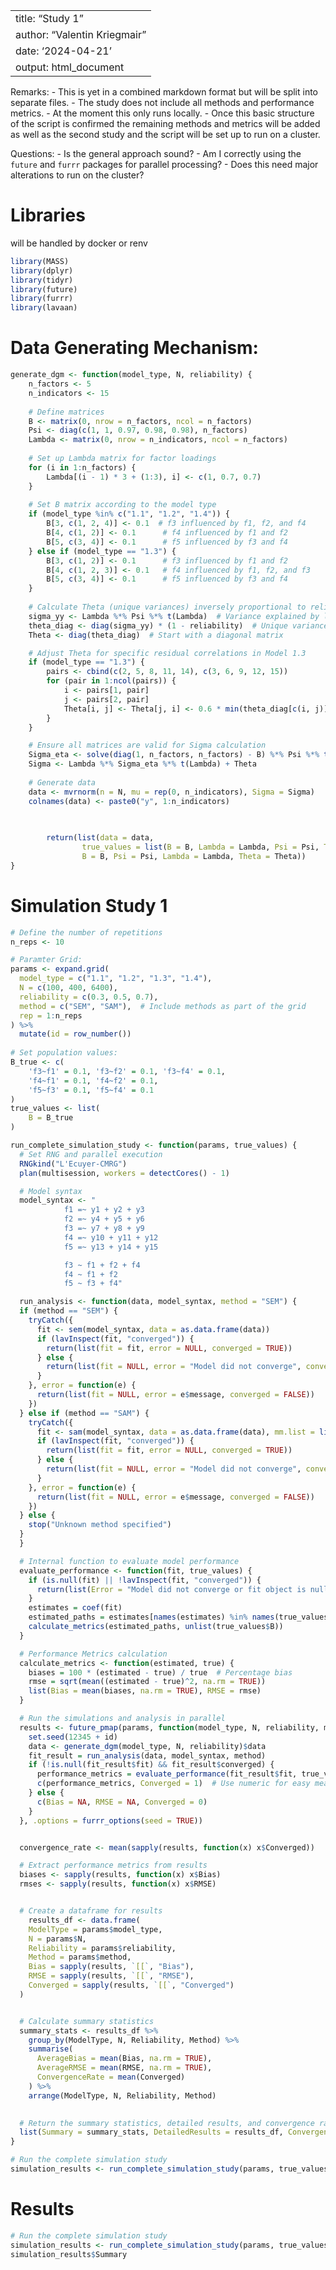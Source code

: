 
---
title: "Study 1"
author: "Valentin Kriegmair"
date: '2024-04-21'
output: html_document
---

Remarks:
- This is yet in a combined markdown format but will be split into separate files.
- The study does not include all methods and performance metrics.
- At the moment this only runs locally.
- Once this basic structure of the script is confirmed the remaining methods and metrics will be added as well as the second study and the script will be set up to run on a cluster.

Questions:
- Is the general approach sound?
- Am I correctly using the `future` and `furrr` packages for parallel processing?
- Does this need major alterations to run on the cluster?

# Libraries
will be handled by docker or renv
```r
library(MASS)  
library(dplyr) 
library(tidyr) 
library(future) 
library(furrr)
library(lavaan)
```

# Data Generating Mechanism:
```r
generate_dgm <- function(model_type, N, reliability) {
    n_factors <- 5
    n_indicators <- 15
    
    # Define matrices
    B <- matrix(0, nrow = n_factors, ncol = n_factors)
    Psi <- diag(c(1, 1, 0.97, 0.98, 0.98), n_factors)
    Lambda <- matrix(0, nrow = n_indicators, ncol = n_factors)
    
    # Set up Lambda matrix for factor loadings
    for (i in 1:n_factors) {
        Lambda[(i - 1) * 3 + (1:3), i] <- c(1, 0.7, 0.7)
    }
    
    # Set B matrix according to the model type
    if (model_type %in% c("1.1", "1.2", "1.4")) {
        B[3, c(1, 2, 4)] <- 0.1  # f3 influenced by f1, f2, and f4
        B[4, c(1, 2)] <- 0.1      # f4 influenced by f1 and f2
        B[5, c(3, 4)] <- 0.1      # f5 influenced by f3 and f4
    } else if (model_type == "1.3") {
        B[3, c(1, 2)] <- 0.1      # f3 influenced by f1 and f2
        B[4, c(1, 2, 3)] <- 0.1   # f4 influenced by f1, f2, and f3
        B[5, c(3, 4)] <- 0.1      # f5 influenced by f3 and f4
    }
    
    # Calculate Theta (unique variances) inversely proportional to reliability
    sigma_yy <- Lambda %*% Psi %*% t(Lambda)  # Variance explained by latent factors
    theta_diag <- diag(sigma_yy) * (1 - reliability)  # Unique variances based on reliability
    Theta <- diag(theta_diag)  # Start with a diagonal matrix

    # Adjust Theta for specific residual correlations in Model 1.3
    if (model_type == "1.3") {
        pairs <- cbind(c(2, 5, 8, 11, 14), c(3, 6, 9, 12, 15))
        for (pair in 1:ncol(pairs)) {
            i <- pairs[1, pair]
            j <- pairs[2, pair]
            Theta[i, j] <- Theta[j, i] <- 0.6 * min(theta_diag[c(i, j)])
        }
    }

    # Ensure all matrices are valid for Sigma calculation
    Sigma_eta <- solve(diag(1, n_factors, n_factors) - B) %*% Psi %*% t(solve(diag(1, n_factors, n_factors) - B))
    Sigma <- Lambda %*% Sigma_eta %*% t(Lambda) + Theta
    
    # Generate data
    data <- mvrnorm(n = N, mu = rep(0, n_indicators), Sigma = Sigma)
    colnames(data) <- paste0("y", 1:n_indicators)
    

    
        return(list(data = data, 
                true_values = list(B = B, Lambda = Lambda, Psi = Psi, Theta = Theta),
                B = B, Psi = Psi, Lambda = Lambda, Theta = Theta))
}
```

# Simulation Study 1
```r
# Define the number of repetitions
n_reps <- 10  

# Paramter Grid:
params <- expand.grid(
  model_type = c("1.1", "1.2", "1.3", "1.4"),
  N = c(100, 400, 6400),
  reliability = c(0.3, 0.5, 0.7),
  method = c("SEM", "SAM"),  # Include methods as part of the grid
  rep = 1:n_reps
) %>%
  mutate(id = row_number())
 
# Set population values:
B_true <- c(
    'f3~f1' = 0.1, 'f3~f2' = 0.1, 'f3~f4' = 0.1,
    'f4~f1' = 0.1, 'f4~f2' = 0.1,
    'f5~f3' = 0.1, 'f5~f4' = 0.1
)
true_values <- list(
    B = B_true
)

run_complete_simulation_study <- function(params, true_values) {
  # Set RNG and parallel execution
  RNGkind("L'Ecuyer-CMRG")
  plan(multisession, workers = detectCores() - 1)

  # Model syntax
  model_syntax <- "
            f1 =~ y1 + y2 + y3
            f2 =~ y4 + y5 + y6
            f3 =~ y7 + y8 + y9
            f4 =~ y10 + y11 + y12
            f5 =~ y13 + y14 + y15

            f3 ~ f1 + f2 + f4
            f4 ~ f1 + f2
            f5 ~ f3 + f4"

  run_analysis <- function(data, model_syntax, method = "SEM") {
  if (method == "SEM") {
    tryCatch({
      fit <- sem(model_syntax, data = as.data.frame(data))
      if (lavInspect(fit, "converged")) {
        return(list(fit = fit, error = NULL, converged = TRUE))
      } else {
        return(list(fit = NULL, error = "Model did not converge", converged = FALSE))
      }
    }, error = function(e) {
      return(list(fit = NULL, error = e$message, converged = FALSE))
    })
  } else if (method == "SAM") {
    tryCatch({
      fit <- sam(model_syntax, data = as.data.frame(data), mm.list = list(f1 = "f1", f2 = "f2", f3 = "f3", f4 = "f4", f5 = "f5"))
      if (lavInspect(fit, "converged")) {
        return(list(fit = fit, error = NULL, converged = TRUE))
      } else {
        return(list(fit = NULL, error = "Model did not converge", converged = FALSE))
      }
    }, error = function(e) {
      return(list(fit = NULL, error = e$message, converged = FALSE))
    })
  } else {
    stop("Unknown method specified")
  }
  }

  # Internal function to evaluate model performance
  evaluate_performance <- function(fit, true_values) {
    if (is.null(fit) || !lavInspect(fit, "converged")) {
      return(list(Error = "Model did not converge or fit object is null"))
    }
    estimates = coef(fit)
    estimated_paths = estimates[names(estimates) %in% names(true_values$B)]
    calculate_metrics(estimated_paths, unlist(true_values$B))
  }

  # Performance Metrics calculation
  calculate_metrics <- function(estimated, true) {
    biases = 100 * (estimated - true) / true  # Percentage bias
    rmse = sqrt(mean((estimated - true)^2, na.rm = TRUE))
    list(Bias = mean(biases, na.rm = TRUE), RMSE = rmse)
  }

  # Run the simulations and analysis in parallel
  results <- future_pmap(params, function(model_type, N, reliability, method, rep, id) {
    set.seed(12345 + id)
    data <- generate_dgm(model_type, N, reliability)$data
    fit_result = run_analysis(data, model_syntax, method)
    if (!is.null(fit_result$fit) && fit_result$converged) {
      performance_metrics = evaluate_performance(fit_result$fit, true_values)
      c(performance_metrics, Converged = 1)  # Use numeric for easy mean calculation
    } else {
      c(Bias = NA, RMSE = NA, Converged = 0)
    }
  }, .options = furrr_options(seed = TRUE))


  convergence_rate <- mean(sapply(results, function(x) x$Converged))

  # Extract performance metrics from results
  biases <- sapply(results, function(x) x$Bias)
  rmses <- sapply(results, function(x) x$RMSE)


  # Create a dataframe for results
    results_df <- data.frame(
    ModelType = params$model_type,
    N = params$N,
    Reliability = params$reliability,
    Method = params$method,
    Bias = sapply(results, `[[`, "Bias"),
    RMSE = sapply(results, `[[`, "RMSE"),
    Converged = sapply(results, `[[`, "Converged")
  )


  # Calculate summary statistics
  summary_stats <- results_df %>%
    group_by(ModelType, N, Reliability, Method) %>%
    summarise(
      AverageBias = mean(Bias, na.rm = TRUE),
      AverageRMSE = mean(RMSE, na.rm = TRUE),
      ConvergenceRate = mean(Converged)
    ) %>%
    arrange(ModelType, N, Reliability, Method)  

  
  # Return the summary statistics, detailed results, and convergence rate
  list(Summary = summary_stats, DetailedResults = results_df, ConvergenceRate = convergence_rate)
}

# Run the complete simulation study
simulation_results <- run_complete_simulation_study(params, true_values)
```

# Results
```r
# Run the complete simulation study
simulation_results <- run_complete_simulation_study(params, true_values)
simulation_results$Summary
```